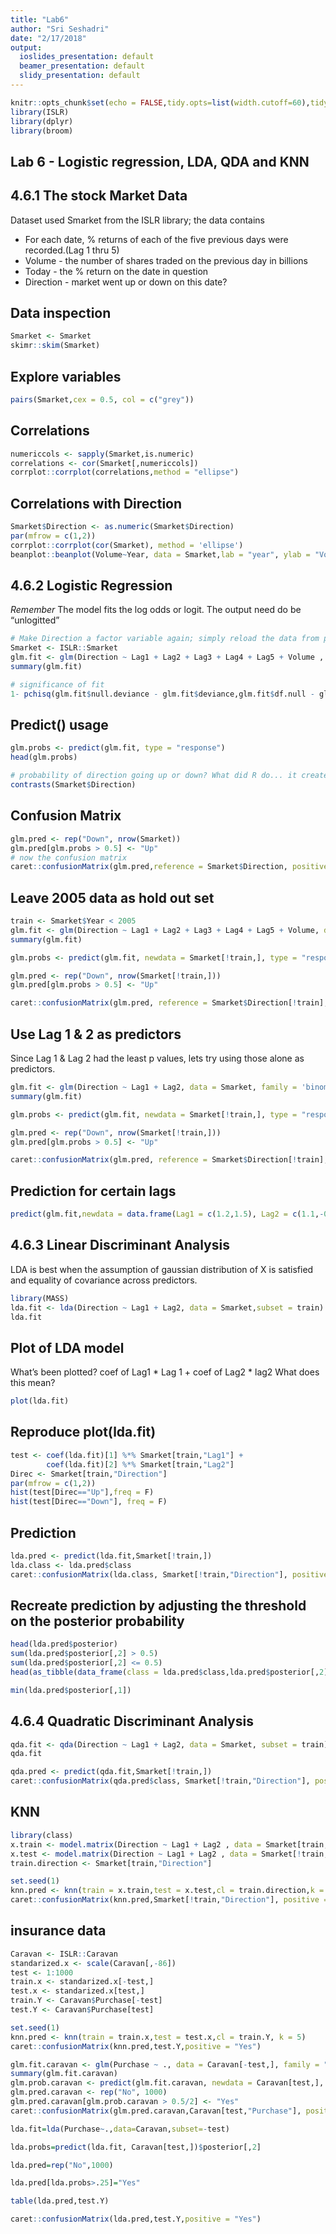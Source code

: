 ```yaml
---
title: "Lab6"
author: "Sri Seshadri"
date: "2/17/2018"
output:
  ioslides_presentation: default
  beamer_presentation: default
  slidy_presentation: default
---
```


```r
knitr::opts_chunk$set(echo = FALSE,tidy.opts=list(width.cutoff=60),tidy=TRUE)
library(ISLR)
library(dplyr)
library(broom)
```

## Lab 6 - Logistic regression, LDA, QDA and KNN


##  4.6.1 The stock Market Data

Dataset used Smarket from the ISLR library; the data contains

  - For each date, % returns of each of the five previous days were recorded.(Lag 1 thru 5)
  - Volume - the number of shares traded on the previous day in billions
  - Today - the % return on the date in question
  - Direction - market went up or down on this date?

## Data inspection {.smaller .flexbox .vcenter}

```r
Smarket <- Smarket
skimr::skim(Smarket)
```

## Explore variables

```r
pairs(Smarket,cex = 0.5, col = c("grey"))
```

## Correlations

```r
numericcols <- sapply(Smarket,is.numeric)
correlations <- cor(Smarket[,numericcols])
corrplot::corrplot(correlations,method = "ellipse")
```

## Correlations with Direction {.smaller}

```r
Smarket$Direction <- as.numeric(Smarket$Direction)
par(mfrow = c(1,2))
corrplot::corrplot(cor(Smarket), method = 'ellipse')
beanplot::beanplot(Volume~Year, data = Smarket,lab = "year", ylab = "Volume", col = "grey")
```

## 4.6.2 Logistic Regression {.smaller}

*Remember*  The model fits the log odds or logit. The output need do be "unlogitted"
```r
# Make Direction a factor variable again; simply reload the data from package
Smarket <- ISLR::Smarket
glm.fit <- glm(Direction ~ Lag1 + Lag2 + Lag3 + Lag4 + Lag5 + Volume , family = 'binomial',data = Smarket)
summary(glm.fit)

# significance of fit
1- pchisq(glm.fit$null.deviance - glm.fit$deviance,glm.fit$df.null - glm.fit$df.residual)

```

## Predict() usage

```r
glm.probs <- predict(glm.fit, type = "response")
head(glm.probs)

# probability of direction going up or down? What did R do... it created a dummy variable with Up as 1 and down as zero
contrasts(Smarket$Direction)
```

## Confusion Matrix {.smaller}

```r
glm.pred <- rep("Down", nrow(Smarket))
glm.pred[glm.probs > 0.5] <- "Up"
# now the confusion matrix
caret::confusionMatrix(glm.pred,reference = Smarket$Direction, positive = "Up")
```

## Leave 2005 data as hold out set {.smaller}

```r
train <- Smarket$Year < 2005
glm.fit <- glm(Direction ~ Lag1 + Lag2 + Lag3 + Lag4 + Lag5 + Volume, data = Smarket, family = 'binomial',subset = train)
summary(glm.fit)

glm.probs <- predict(glm.fit, newdata = Smarket[!train,], type = "response")

glm.pred <- rep("Down", nrow(Smarket[!train,]))
glm.pred[glm.probs > 0.5] <- "Up"

caret::confusionMatrix(glm.pred, reference = Smarket$Direction[!train], positive = "Up")
```

## Use Lag 1 & 2 as predictors {.smaller}

Since Lag 1 & Lag 2 had the least p values, lets try using those alone as predictors.

```r
glm.fit <- glm(Direction ~ Lag1 + Lag2, data = Smarket, family = 'binomial',subset = train)
summary(glm.fit)

glm.probs <- predict(glm.fit, newdata = Smarket[!train,], type = "response")

glm.pred <- rep("Down", nrow(Smarket[!train,]))
glm.pred[glm.probs > 0.5] <- "Up"

caret::confusionMatrix(glm.pred, reference = Smarket$Direction[!train], positive = "Up")
```

## Prediction for certain lags

```r
predict(glm.fit,newdata = data.frame(Lag1 = c(1.2,1.5), Lag2 = c(1.1,-0.8)), type = "response")
```

## 4.6.3 Linear Discriminant Analysis {.smaller}

LDA is best when the assumption of gaussian distribution of X is satisfied and equality of covariance across predictors.

```r
library(MASS)
lda.fit <- lda(Direction ~ Lag1 + Lag2, data = Smarket,subset = train)
lda.fit
```

## Plot of LDA model {.smaller}
What's been plotted? 
coef of Lag1 * Lag 1 + coef of Lag2 * lag2
What does this mean?

```r
plot(lda.fit)
```

## Reproduce plot(lda.fit) {.smaller}


```r
test <- coef(lda.fit)[1] %*% Smarket[train,"Lag1"] + 
        coef(lda.fit)[2] %*% Smarket[train,"Lag2"]
Direc <- Smarket[train,"Direction"]
par(mfrow = c(1,2))
hist(test[Direc=="Up"],freq = F)
hist(test[Direc=="Down"], freq = F)
```

## Prediction

```r
lda.pred <- predict(lda.fit,Smarket[!train,])
lda.class <- lda.pred$class
caret::confusionMatrix(lda.class, Smarket[!train,"Direction"], positive = "Up")
```

## Recreate prediction by adjusting the threshold on the posterior probability

```r
head(lda.pred$posterior)
sum(lda.pred$posterior[,2] > 0.5)
sum(lda.pred$posterior[,2] <= 0.5)
head(as_tibble(data_frame(class = lda.pred$class,lda.pred$posterior[,2])))

min(lda.pred$posterior[,1])
```

## 4.6.4 Quadratic Discriminant Analysis

```r
qda.fit <- qda(Direction ~ Lag1 + Lag2, data = Smarket, subset = train)
qda.fit

qda.pred <- predict(qda.fit,Smarket[!train,])
caret::confusionMatrix(qda.pred$class, Smarket[!train,"Direction"], positive = "Up")
```

## KNN

```r
library(class)
x.train <- model.matrix(Direction ~ Lag1 + Lag2 , data = Smarket[train,])[,-1]
x.test <- model.matrix(Direction ~ Lag1 + Lag2 , data = Smarket[!train,])[,-1]
train.direction <- Smarket[train,"Direction"]

set.seed(1)
knn.pred <- knn(train = x.train,test = x.test,cl = train.direction,k = 3)
caret::confusionMatrix(knn.pred,Smarket[!train,"Direction"], positive = "Up")
```

## insurance data

```r
Caravan <- ISLR::Caravan
standarized.x <- scale(Caravan[,-86])
test <- 1:1000
train.x <- standarized.x[-test,]
test.x <- standarized.x[test,]
train.Y <- Caravan$Purchase[-test]
test.Y <- Caravan$Purchase[test]

set.seed(1)
knn.pred <- knn(train = train.x,test = test.x,cl = train.Y, k = 5)
caret::confusionMatrix(knn.pred,test.Y,positive = "Yes")
```

```r
glm.fit.caravan <- glm(Purchase ~ ., data = Caravan[-test,], family = "binomial")
summary(glm.fit.caravan)
glm.prob.caravan <- predict(glm.fit.caravan, newdata = Caravan[test,], type = "response")
glm.pred.caravan <- rep("No", 1000)
glm.pred.caravan[glm.prob.caravan > 0.5/2] <- "Yes"
caret::confusionMatrix(glm.pred.caravan,Caravan[test,"Purchase"], positive = "Yes")
```


```r
lda.fit=lda(Purchase~.,data=Caravan,subset=-test)

lda.probs=predict(lda.fit, Caravan[test,])$posterior[,2]

lda.pred=rep("No",1000)

lda.pred[lda.probs>.25]="Yes"

table(lda.pred,test.Y)

caret::confusionMatrix(lda.pred,test.Y,positive = "Yes")
```

